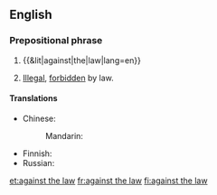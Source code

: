 ==English==

===Prepositional phrase===
{{head|en|prepositional phrase|head=[[against]] [[the]] [[law]]}}

# {{&lit|against|the|law|lang=en}}
# {{lb|en|legal}} [[illegal|Illegal]], [[forbidden]] by law.

====Translations====
{{trans-top|illegal, forbidden by law}}
* Chinese: 
*: Mandarin: {{t-needed|cmn}}
{{trans-mid}}
* Finnish: {{t+|fi|lainvastainen}}
* Russian: {{t-needed|ru}}
{{trans-bottom}}

[[et:against the law]]
[[fr:against the law]]
[[fi:against the law]]
